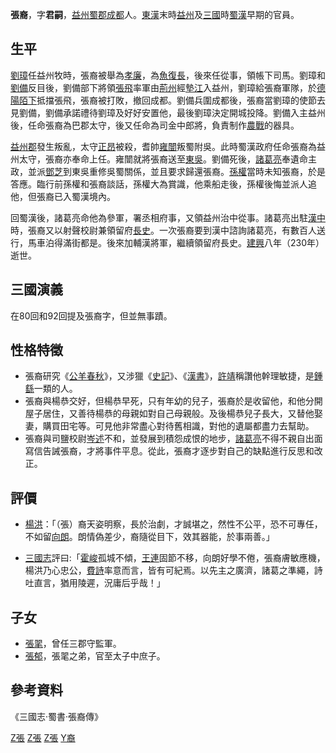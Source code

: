 '''張裔'''{{BD|166年||230年|catIdx=Z張}}，字'''君嗣'''，[[益州|益州]][[蜀郡|蜀郡]][[成都|成都]]人。[[東漢|東漢]]末時[[益州|益州]]及[[三國|三國]]時[[蜀漢|蜀漢]]早期的官員。

==生平==
[[劉璋|劉璋]]任益州牧時，張裔被舉為[[孝廉|孝廉]]，為[[魚復|魚復]][[縣官|長]]，後來任從事，領帳下司馬。劉璋和[[劉備|劉備]]反目後，劉備部下將領[[張飛|張飛]]率軍由[[荊州_(古代)|荊州]]經[[墊江|墊江]]入益州，劉璋給張裔軍隊，於[[德陽市|德陽]][[陌下|陌下]]抵擋張飛，張裔被打敗，撤回成都。劉備兵圍成都後，張裔當劉璋的使節去見劉備，劉備承諾禮待劉璋及好好安置他，最後劉璋決定開城投降。劉備入主益州後，任命張裔為巴郡太守，後又任命為司金中郎將，負責制作[[農戰|農戰]]的器具。

[[益州郡|益州郡]]發生叛亂，太守[[正昂|正昂]]被殺，耆帥[[雍闓|雍闓]]叛蜀附吳。此時蜀漢政府任命張裔為益州太守，張裔亦奉命上任。雍闓就將張裔送至[[孙吴|東吳]]。劉備死後，[[諸葛亮|諸葛亮]]奉遺命主政，並派[[鄧芝|鄧芝]]到東吳重修吳蜀關係，並且要求歸還張裔。[[孫權|孫權]]當時未知張裔，於是答應。臨行前孫權和張裔談話，孫權大為賞識，他乘船走後，孫權後悔並派人追他，但張裔已入蜀漢境內。

回蜀漢後，諸葛亮命他為參軍，署丞相府事，又領益州治中從事。諸葛亮出駐[[漢中郡|漢中]]時，張裔又以射聲校尉兼領留府[[長史|長史]]。一次張裔要到漢中諮詢諸葛亮，有數百人送行，馬車泊得滿街都是。後來加輔漢將軍，繼續領留府長史。[[建兴_(蜀汉)|建興]]八年（230年）逝世。

==三國演義==
在80回和92回提及張裔字，但並無事蹟。

==性格特徵==
*張裔研究《[[公羊傳|公羊春秋]]》，又涉獵《[[史記|史記]]》、《[[漢書|漢書]]》，[[許靖|許靖]]稱讚他幹理敏捷，是[[鍾繇|鍾繇]]一類的人。
*張裔與楊恭交好，但楊恭早死，只有年幼的兒子，張裔於是收留他，和他分開屋子居住，又善待楊恭的母親如對自己母親般。及後楊恭兒子長大，又替他娶妻，購買田宅等。可見他非常盡心對待舊相識，對他的遺屬都盡力去幫助。
*張裔與司鹽校尉[[岑述|岑述]]不和，並發展到積怨成恨的地步，[[諸葛亮|諸葛亮]]不得不親自出面寫信告誡張裔，才將事件平息。從此，張裔才逐步對自己的缺點進行反思和改正。

==評價==
*[[楊洪_(三國)|楊洪]]：「（張）裔天姿明察，長於治劇，才誠堪之，然性不公平，恐不可專任，不如留[[向朗|向朗]]。朗情偽差少，裔隨從目下，效其器能，於事兩善。」

*[[三國志|三國志]]評曰:「[[霍峻|霍峻]]孤城不傾，[[王連|王連]]固節不移，向朗好學不倦，張裔膚敏應機，楊洪乃心忠公，[[費詩|費詩]]率意而言，皆有可紀焉。以先主之廣濟，諸葛之準繩，詩吐直言，猶用陵遲，況庸后乎哉！」

==子女==
*[[張毣|張毣]]，曾任三郡守監軍。
*[[張郁|張郁]]，張毣之弟，官至太子中庶子。

==參考資料==
《三國志·蜀書·張裔傳》
{{三国志}}
[[Category:成都人|Z張]]
[[Category:三國政治人物|Z張]]
[[Category:蜀漢政治人物|Z張]]
[[Category:張姓|Y裔]]